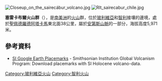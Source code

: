 [[Image:Closeup_on_the_sairecábur_volcano.jpg|right]]
[[Image:Rlt_sairecabur_chile.jpg|right]]

{{coord|22|43|0|S|67|53|30|W|type:mountain_region:CL|display=title}}

'''塞雷卡布爾火山群'''（{{lang-es|Sairecabur}}），是[[南美洲|南美洲]]的[[火山|火山]]群，位於[[玻利維亞|玻利維亞]]和[[智利|智利]]接壤的邊境，處於[[聖佩德羅德阿塔卡馬|聖佩德羅德阿塔卡馬]]東北面38公里，屬於[[安第斯山脈|安第斯山脈]]的一部分，海拔高度5,971米。

==參考資料==
* [http://www.volcano.si.edu/world/globallists.cfm?listpage=googleearth SI Google Earth Placemarks] {{Wayback|url=http://www.volcano.si.edu/world/globallists.cfm?listpage=googleearth |date=20141217193729 }} - Smithsonian Institution Global Volcanism Program: Download placemarks with SI Holocene volcano-data.

{{Bolivia-geo-stub}}
{{Chile-geo-stub}}
[[Category:玻利維亞火山|Category:玻利維亞火山]]
[[Category:智利火山|Category:智利火山]]